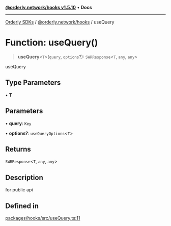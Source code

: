 [**@orderly.network/hooks v1.5.10**](/sdks/tech-doc/@orderly.network/hooks/README) • **Docs**

***

[Orderly SDKs](/sdks/tech-doc/packages) / [@orderly.network/hooks](/sdks/tech-doc/@orderly.network/hooks/README) / useQuery

# Function: useQuery()

> **useQuery**\<`T`\>(`query`, `options`?): `SWRResponse`\<`T`, `any`, `any`\>

useQuery

## Type Parameters

• **T**

## Parameters

• **query**: `Key`

• **options?**: `useQueryOptions`\<`T`\>

## Returns

`SWRResponse`\<`T`, `any`, `any`\>

## Description

for public api

## Defined in

[packages/hooks/src/useQuery.ts:11](https://github.com/OrderlyNetwork/js-sdk/blob/554ae704783e3b83c40bb234a899e8f02987d9b6/packages/hooks/src/useQuery.ts#L11)
